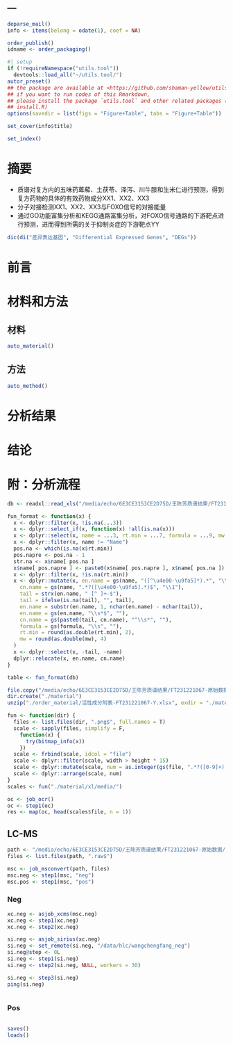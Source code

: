 ---
---

```r
deparse_mail()
info <- items(belong = odate(1), coef = NA)

order_publish()
idname <- order_packaging()
```

```r
#| setup
if (!requireNamespace("utils.tool"))
  devtools::load_all("~/utils.tool/")
autor_preset()
## the package are available at <https://github.com/shaman-yellow/utils.tool>
## if you want to run codes of this Rmarkdown,
## please install the package `utils.tool` and other related packages (run
## install.R)
options(savedir = list(figs = "Figure+Table", tabs = "Figure+Table"))
```

```r
set_cover(info$title)
```

```r
set_index()
```

# 摘要 {#abstract}

- 质谱对复方内的五味药萆薢、土茯苓、泽泻、川牛膝和生米仁进行预测，得到复方药物的具体的有效药物成分XX1、XX2、XX3
- 分子对接检测XX1、XX2、XX3与FOXO信号的对接能量
- 通过GO功能富集分析和KEGG通路富集分析，对FOXO信号通路的下游靶点进行预测，进而得到所需的关于抑制炎症的下游靶点YY

```r
dic(di("差异表达基因", "Differential Expressed Genes", "DEGs"))
```

# 前言 {#introduction}

# 材料和方法 {#methods}

## 材料

```r
auto_material()
```

## 方法

```r
auto_method()
```

# 分析结果 {#results}

# 结论 {#dis}

# 附：分析流程 {#workflow}

```r
db <- readxl::read_xls("/media/echo/6E3CE3153CE2D75D/王陈芳质谱结果/FT231221067-原始数据/活性成分附表-FT231221067-Y.xls")

fun_format <- function(x) {
  x <- dplyr::filter(x, !is.na(...3))
  x <- dplyr::select_if(x, function(x) !all(is.na(x)))
  x <- dplyr::select(x, name = ...3, rt.min = ...7, formula = ...9, mw = ...12)
  x <- dplyr::filter(x, name != "Name")
  pos.na <- which(is.na(x$rt.min))
  pos.napre <- pos.na - 1
  str.na <- x$name[ pos.na ]
  x$name[ pos.napre ] <- paste0(x$name[ pos.napre ], x$name[ pos.na ])
  x <- dplyr::filter(x, !is.na(rt.min))
  x <- dplyr::mutate(x, en.name = gs(name, "([^\u4e00-\u9fa5]*).*", "\\1"),
    cn.name = gs(name, ".*?([\u4e00-\u9fa5].*)$", "\\1"),
    tail = strx(en.name, " [^ ]+-$"),
    tail = ifelse(is.na(tail), "", tail),
    en.name = substr(en.name, 1, nchar(en.name) - nchar(tail)),
    en.name = gs(en.name, "\\s*$", ""),
    cn.name = gs(paste0(tail, cn.name), "^\\s*", ""),
    formula = gs(formula, "\\s", ""),
    rt.min = round(as.double(rt.min), 2),
    mw = round(as.double(mw), 4)
  )
  x <- dplyr::select(x, -tail, -name)
  dplyr::relocate(x, en.name, cn.name)
}

table <- fun_format(db)

file.copy("/media/echo/6E3CE3153CE2D75D/王陈芳质谱结果/FT231221067-原始数据/活性成分附表-FT231221067-Y.xlsx", "./order_material")
dir.create("./material")
unzip("./order_material/活性成分附表-FT231221067-Y.xlsx", exdir = "./material")

fun <- function(dir) {
  files <- list.files(dir, ".png$", full.names = T)
  scale <- sapply(files, simplify = F,
    function(x) {
      try(bitmap_info(x))
    })
  scale <- frbind(scale, idcol = "file")
  scale <- dplyr::filter(scale, width > height * 15)
  scale <- dplyr::mutate(scale, num = as.integer(gs(file, ".*?([0-9]+).png", "\\1")))
  scale <- dplyr::arrange(scale, num)
}
scales <- fun("./material/xl/media/")

oc <- job_ocr()
oc <- step1(oc)
res <- map(oc, head(scales$file, n = 1))


```

## LC-MS

```r
path <- "/media/echo/6E3CE3153CE2D75D/王陈芳质谱结果/FT231221067-原始数据/"
files <- list.files(path, ".raw$")

msc <- job_msconvert(path, files)
msc.neg <- step1(msc, "neg")
msc.pos <- step1(msc, "pos")

```

### Neg

```r
xc.neg <- asjob_xcms(msc.neg)
xc.neg <- step1(xc.neg)
xc.neg <- step2(xc.neg)

si.neg <- asjob_sirius(xc.neg)
si.neg <- set_remote(si.neg, "/data/hlc/wangchengfang_neg")
si.neg@step <- 0L
si.neg <- step1(si.neg)
si.neg <- step2(si.neg, NULL, workers = 30)

si.neg <- step3(si.neg)
ping(si.neg)



```

### Pos

```r

```

```r
saves()
loads()
```

